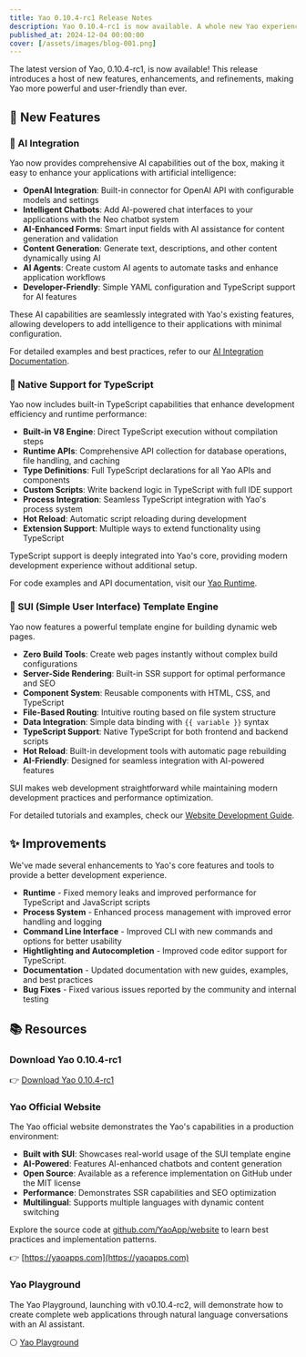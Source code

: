 ```yaml
---
title: Yao 0.10.4-rc1 Release Notes
description: Yao 0.10.4-rc1 is now available. A whole new Yao experience is here.
published_at: 2024-12-04 00:00:00
cover: [/assets/images/blog-001.png]
---
```


The latest version of Yao, 0.10.4-rc1, is now available! This release introduces a host of new features, enhancements, and refinements, making Yao more powerful and user-friendly than ever.

## 🚀 New Features

### 🌟 AI Integration

Yao now provides comprehensive AI capabilities out of the box, making it easy to enhance your applications with artificial intelligence:

- **OpenAI Integration**: Built-in connector for OpenAI API with configurable models and settings
- **Intelligent Chatbots**: Add AI-powered chat interfaces to your applications with the Neo chatbot system
- **AI-Enhanced Forms**: Smart input fields with AI assistance for content generation and validation
- **Content Generation**: Generate text, descriptions, and other content dynamically using AI
- **AI Agents**: Create custom AI agents to automate tasks and enhance application workflows
- **Developer-Friendly**: Simple YAML configuration and TypeScript support for AI features

These AI capabilities are seamlessly integrated with Yao's existing features, allowing developers to add intelligence to their applications with minimal configuration.

For detailed examples and best practices, refer to our [AI Integration Documentation](https://yaoapps.com/docs/documentation/en-us/building-your-application/ai-integration).

### 🌟 Native Support for TypeScript

Yao now includes built-in TypeScript capabilities that enhance development efficiency and runtime performance:

- **Built-in V8 Engine**: Direct TypeScript execution without compilation steps
- **Runtime APIs**: Comprehensive API collection for database operations, file handling, and caching
- **Type Definitions**: Full TypeScript declarations for all Yao APIs and components
- **Custom Scripts**: Write backend logic in TypeScript with full IDE support
- **Process Integration**: Seamless TypeScript integration with Yao's process system
- **Hot Reload**: Automatic script reloading during development
- **Extension Support**: Multiple ways to extend functionality using TypeScript

TypeScript support is deeply integrated into Yao's core, providing modern development experience without additional setup.

For code examples and API documentation, visit our [Yao Runtime](https://yaoapps.com/docs/documentation/en-us/references/yao-runtime).

### 🌟 SUI (Simple User Interface) Template Engine

Yao now features a powerful template engine for building dynamic web pages.

- **Zero Build Tools**: Create web pages instantly without complex build configurations
- **Server-Side Rendering**: Built-in SSR support for optimal performance and SEO
- **Component System**: Reusable components with HTML, CSS, and TypeScript
- **File-Based Routing**: Intuitive routing based on file system structure
- **Data Integration**: Simple data binding with `{{ variable }}` syntax
- **TypeScript Support**: Native TypeScript for both frontend and backend scripts
- **Hot Reload**: Built-in development tools with automatic page rebuilding
- **AI-Friendly**: Designed for seamless integration with AI-powered features

SUI makes web development straightforward while maintaining modern development practices and performance optimization.

For detailed tutorials and examples, check our [Website Development Guide](https://yaoapps.com/docs/documentation/en-us/building-your-application/web-page).

## ✨ Improvements

We've made several enhancements to Yao's core features and tools to provide a better development experience.

- **Runtime** - Fixed memory leaks and improved performance for TypeScript and JavaScript scripts
- **Process System** - Enhanced process management with improved error handling and logging
- **Command Line Interface** - Improved CLI with new commands and options for better usability
- **Hightlighting and Autocompletion** - Improved code editor support for TypeScript.
- **Documentation** - Updated documentation with new guides, examples, and best practices
- **Bug Fixes** - Fixed various issues reported by the community and internal testing

## 📚 Resources

### Download Yao 0.10.4-rc1

👉 [Download Yao 0.10.4-rc1](https://yaoapps.com/download)

### Yao Official Website

The Yao official website demonstrates the Yao's capabilities in a production environment:

- **Built with SUI**: Showcases real-world usage of the SUI template engine
- **AI-Powered**: Features AI-enhanced chatbots and content generation
- **Open Source**: Available as a reference implementation on GitHub under the MIT license
- **Performance**: Demonstrates SSR capabilities and SEO optimization
- **Multilingual**: Supports multiple languages with dynamic content switching

Explore the source code at [github.com/YaoApp/website](https://github.com/YaoApp/website) to learn best practices and implementation patterns.

👉 [https://yaoapps.com](https://yaoapps.com)

### Yao Playground

The Yao Playground, launching with v0.10.4-rc2, will demonstrate how to create complete web applications through natural language conversations with an AI assistant.

⚪ [Yao Playground](https://github.com/yaoapp/playground)
